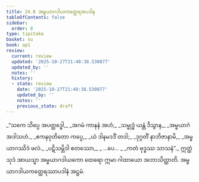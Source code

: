 ```yaml
---
title: 24.8 အမ္ဗယာဂဒါယကတ္ထေရအပဒါန
tableOfContents: false
sidebar:
  order: 8
type: tipitaka
basket: su
book: ap1
review:
  current: review
  updated: '2025-10-27T21:48:38.530877'
  updated_by: ''
  notes: ''
  history:
  - state: review
    date: '2025-10-27T21:48:38.530877'
    updated_by: ''
    notes: ''
    previous_state: draft
---
```



<ReviewStatus review={frontmatter.review} showDetails={true} />

<HypothesisAnnotation frontmatter={frontmatter} />

<DynamicBreadcrumb />

<Division number="30" book="ap1" e="ch" v="20" p="248">

<Paragraph number="3016" type="verses" book="ap1">
_“သကေ သိပ္ပေ အပတ္ထဒ္ဓေါ,_  
_အဂမံ ကာနနံ အဟံ;_  
_သမ္ဗုဒ္ဓံ ယန္တံ ဒိသွာန,_  
_အမ္ဗယာဂံ အဒါသဟံ._  

</Paragraph>

</Division>
<Division number="31" book="ap1" e="ch" v="20" p="248">

<Paragraph number="3017" type="verses" book="ap1">
_ဧကနဝုတိတော ကပ္ပေ,_  
_ယံ ဒါနမဒဒိံ တဒါ;_  
_ဒုဂ္ဂတိံ နာဘိဇာနာမိ,_  
_အမ္ဗယာဂဿိဒံ ဖလံ._  

</Paragraph>

</Division>
<Division number="32" book="ap1" e="ch" v="20" p="248">

<Paragraph number="3018" type="verses" book="ap1">
_ပဋိသမ္ဘိဒါ စတဿော,_  
_ …ပေ… _  
_ကတံ ဗုဒ္ဓဿ သာသနံ”._  

</Paragraph>

<Paragraph number="3019" book="ap1">
ဣတ္ထံ သုဒံ အာယသ္မာ အမ္ဗယာဂဒါယကော ထေရော ဣမာ ဂါထာယော အဘာသိတ္ထာတိ.

</Paragraph>
</Division>

<Paragraph number="3020" type="center" book="ap1">
အမ္ဗယာဂဒါယကတ္ထေရဿာပဒါနံ အဋ္ဌမံ.
</Paragraph>